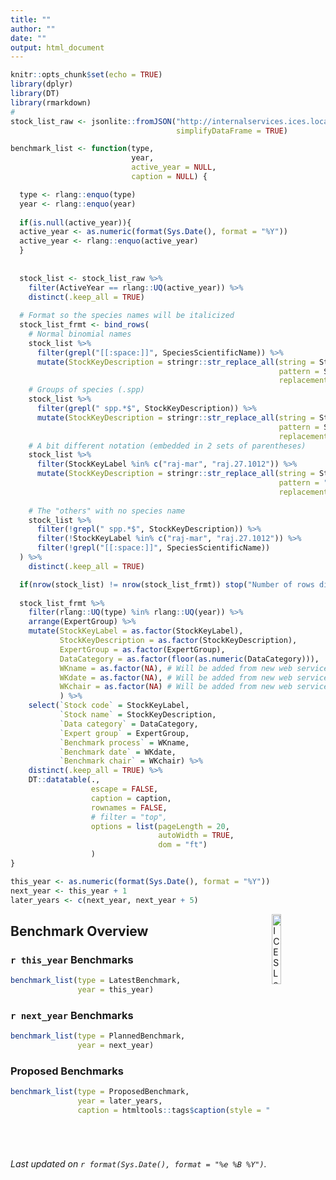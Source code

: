 ```yaml
---
title: ""
author: ""
date: ""
output: html_document
---
```


```r
knitr::opts_chunk$set(echo = TRUE)
library(dplyr)
library(DT)
library(rmarkdown)
# 
stock_list_raw <- jsonlite::fromJSON("http://internalservices.ices.local:60/api/SDInternalDWs",
                                     simplifyDataFrame = TRUE)

benchmark_list <- function(type,
                           year,
                           active_year = NULL,
                           caption = NULL) {

  type <- rlang::enquo(type)
  year <- rlang::enquo(year)
  
  if(is.null(active_year)){
  active_year <- as.numeric(format(Sys.Date(), format = "%Y"))
  active_year <- rlang::enquo(active_year)
  } 
  
  
  stock_list <- stock_list_raw %>% 
    filter(ActiveYear == rlang::UQ(active_year)) %>% 
    distinct(.keep_all = TRUE)
  
  # Format so the species names will be italicized
  stock_list_frmt <- bind_rows(
    # Normal binomial names
    stock_list %>%
      filter(grepl("[[:space:]]", SpeciesScientificName)) %>%
      mutate(StockKeyDescription = stringr::str_replace_all(string = StockKeyDescription,
                                                            pattern = SpeciesScientificName,
                                                            replacement = paste0("<em>", SpeciesScientificName, "</em>"))),
    # Groups of species (.spp)
    stock_list %>%
      filter(grepl(" spp.*$", StockKeyDescription)) %>%
      mutate(StockKeyDescription = stringr::str_replace_all(string = StockKeyDescription,
                                                            pattern = SpeciesScientificName,
                                                            replacement = paste0("<em>", SpeciesScientificName, "</em>"))),
    # A bit different notation (embedded in 2 sets of parentheses)
    stock_list %>%
      filter(StockKeyLabel %in% c("raj-mar", "raj.27.1012")) %>%
      mutate(StockKeyDescription = stringr::str_replace_all(string = StockKeyDescription,
                                                            pattern = "Raja clavata",
                                                            replacement = "<em>Raja clavata</em>")),
    
    # The "others" with no species name
    stock_list %>%
      filter(!grepl(" spp.*$", StockKeyDescription)) %>%
      filter(!StockKeyLabel %in% c("raj-mar", "raj.27.1012")) %>%
      filter(!grepl("[[:space:]]", SpeciesScientificName))
  ) %>% 
    distinct(.keep_all = TRUE)

  if(nrow(stock_list) != nrow(stock_list_frmt)) stop("Number of rows different when formatting")
  
  stock_list_frmt %>% 
    filter(rlang::UQ(type) %in% rlang::UQ(year)) %>% 
    arrange(ExpertGroup) %>% 
    mutate(StockKeyLabel = as.factor(StockKeyLabel),
           StockKeyDescription = as.factor(StockKeyDescription),
           ExpertGroup = as.factor(ExpertGroup),
           DataCategory = as.factor(floor(as.numeric(DataCategory))),
           WKname = as.factor(NA), # Will be added from new web service
           WKdate = as.factor(NA), # Will be added from new web service
           WKchair = as.factor(NA) # Will be added from new web service
           ) %>% 
    select(`Stock code` = StockKeyLabel,
           `Stock name` = StockKeyDescription,
           `Data category` = DataCategory,
           `Expert group` = ExpertGroup,
           `Benchmark process` = WKname,
           `Benchmark date` = WKdate,
           `Benchmark chair` = WKchair) %>% 
    distinct(.keep_all = TRUE) %>% 
    DT::datatable(.,
                  escape = FALSE,
                  caption = caption,
                  rownames = FALSE,
                  # filter = "top",
                  options = list(pageLength = 20,
                                 autoWidth = TRUE,
                                 dom = "ft")
                  )
}

this_year <- as.numeric(format(Sys.Date(), format = "%Y"))
next_year <- this_year + 1
later_years <- c(next_year, next_year + 5)

```

[<img align="right" alt="ICES Logo" width="17%" height="17%" src="http://ices.dk/_layouts/15/1033/images/icesimg/iceslogo.png">](http://ices.dk)

## Benchmark Overview {.tabset .tabset-fade}

### `r this_year` Benchmarks
```r

benchmark_list(type = LatestBenchmark,
               year = this_year)
```

### `r next_year` Benchmarks
```r

benchmark_list(type = PlannedBenchmark,
               year = next_year)

```

### Proposed Benchmarks
```r

benchmark_list(type = ProposedBenchmark,
               year = later_years,
               caption = htmltools::tags$caption(style = "caption-side: bottom; text-align: center;",
                                                           htmltools::em("Proposed benchmarks have been requested by an 
                                                                   Assessment Working Group but have not yet been agreed upon by ACOM.")))

```

#
_Last updated on `r format(Sys.Date(), format = "%e %B %Y")`._
